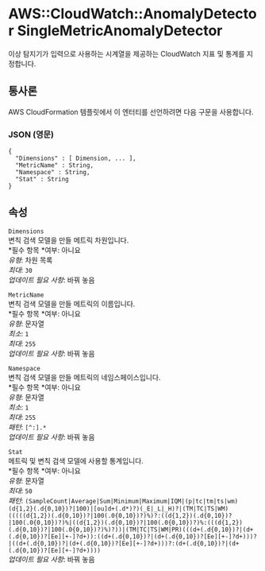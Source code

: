 # AWS::CloudWatch::AnomalyDetector SingleMetricAnomalyDetector

이상 탐지기가 입력으로 사용하는 시계열을 제공하는 CloudWatch 지표 및 통계를 지정합니다.

## 통사론

AWS CloudFormation 템플릿에서 이 엔터티를 선언하려면 다음 구문을 사용합니다.

### JSON (영문)

```
{
  "Dimensions" : [ Dimension, ... ],
  "MetricName" : String,
  "Namespace" : String,
  "Stat" : String
}
```

## 속성

`Dimensions`  
변칙 검색 모델을 만들 메트릭 차원입니다.  
*필수 항목 *여부: 아니요  
_유형_: 차원 목록  
_최대_: `30`  
_업데이트 필요 사항_: 바꿔 놓음

`MetricName`  
변칙 검색 모델을 만들 메트릭의 이름입니다.  
*필수 항목 *여부: 아니요  
_유형_: 문자열  
_최소_: `1`  
_최대_: `255`  
_업데이트 필요 사항_: 바꿔 놓음

`Namespace`  
변칙 검색 모델을 만들 메트릭의 네임스페이스입니다.  
*필수 항목 *여부: 아니요  
_유형_: 문자열  
_최소_: `1`  
_최대_: `255`  
_패턴_: `[^:].*`  
_업데이트 필요 사항_: 바꿔 놓음

`Stat`  
메트릭 및 변칙 검색 모델에 사용할 통계입니다.  
*필수 항목 *여부: 아니요  
_유형_: 문자열  
_최대_: `50`  
_패턴_: `(SampleCount|Average|Sum|Minimum|Maximum|IQM|(p|tc|tm|ts|wm)(d{1,2}(.d{0,10})?|100)|[ou]d+(.d*)?)(_E|_L|_H)?|(TM|TC|TS|WM)(((((d{1,2})(.d{0,10})?|100(.0{0,10})?)%)?:((d{1,2})(.d{0,10})?|100(.0{0,10})?)%|((d{1,2})(.d{0,10})?|100(.0{0,10})?)%:(((d{1,2})(.d{0,10})?|100(.0{0,10})?)%)?))|(TM|TC|TS|WM|PR)(((d+(.d{0,10})?|(d+(.d{0,10})?[Ee][+-]?d+)):((d+(.d{0,10})?|(d+(.d{0,10})?[Ee][+-]?d+)))?|((d+(.d{0,10})?|(d+(.d{0,10})?[Ee][+-]?d+)))?:(d+(.d{0,10})?|(d+(.d{0,10})?[Ee][+-]?d+))))`  
_업데이트 필요 사항_: 바꿔 놓음
